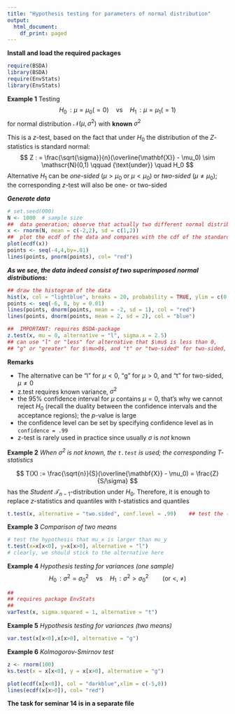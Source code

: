 ```yaml
---
title: "Hypothesis testing for parameters of normal distribution"
output:
  html_document:
    df_print: paged
---
```


**Install and load the required packages**

```r
require(BSDA)
library(BSDA)
require(EnvStats)   
library(EnvStats)
```


**Example 1** Testing
$$
  H_0\,: \mu = \mu_0 (=0) \quad \textrm{vs} \quad H_1\,: \mu = \mu_1 (= 1)
$$
for normal distribution $\mathscr{N}(\mu,\sigma^2)$ with **known** $\sigma^2$  

This is a $z$-test, based on the fact that under $H_0$ the distribution of the $Z$-statistics is standard normal:
$$
    Z : = \frac{\sqrt{\sigma}}{n}(\overline{\mathbf{X}} - \mu_0) \sim \mathscr{N}(0,1) \qquad {\text{under}} \quad H_0
$$
Alternative $H_1$ can be *one-sided* ($\mu>\mu_0$ or $\mu < \mu_0$) or *two-sided* ($\mu \ne \mu_0$); the corresponding $z$-test will also be one- or two-sided


***Generate data***
```r
# set.seed(000)
N <- 1000  # sample size
##  data generation; observe that actually two different normal distribution are mixed up
x <- rnorm(N, mean = c(-2,2), sd = c(1,2))
##  plot the ecdf of the data and compares with the cdf of the standard normal distribution 
plot(ecdf(x))
points <- seq(-4,4,by=.01)
lines(points, pnorm(points), col= "red")
``` 

***As we see, the data indeed consist of two superimposed normal distributions:***

```r
## draw the histogram of the data
hist(x, col = "lightblue", breaks = 20, probability = TRUE, ylim = c(0,0.4))
points <- seq(-6, 8, by = 0.01)
lines(points, dnorm(points, mean = -2, sd = 1), col = "red")
lines(points, dnorm(points, mean = 2, sd = 2), col = "blue")
```


```r
##  IMPORTANT: requires BSDA-package
z.test(x, mu = 0, alternative = "l", sigma.x = 2.5)
## can use "l" or "less" for alternative that $\mu$ is less than 0, 
## "g" or "greater" for $\mu>0$, and "t" or "two-sided" for two-sided, $\mu \ne 0$
```

**Remarks**  

- The alternative can be "l" for $\mu<0$, "g" for $\mu>0$, and "t" for two-sided, $\mu \ne0$  
- z.test requires known variance, $\sigma^2$  
- the 95% confidence interval for $\mu$ contains $\mu=0$, that's why we cannot reject $H_0$ (recall the duality between the confidence intervals and the acceptance regions); the $p$-value is large  
- the confidence level can be set by specifying confidence level as in `confidence = .99`
- z-test is rarely used in practice since usually $\sigma$ is *not* known 

**Example 2** _When $\sigma^2$ is not known, the `t.test` is used; the corresponding $T$-statistics_

$$
  T(X) := \frac{\sqrt{n}}{S}(\overline{\mathbf{X}} - \mu_0) = \frac{Z}{S/\sigma}
$$
has the *Student* $\mathscr{T}_{n-1}$-distribution under $H_0$. Therefore, it is enough to replace $z$-statistics and quantiles with $t$-statistics and quantiles

```r
t.test(x, alternative = "two.sided", conf.level = .99)    ## test the (default) H_0: mu = 0 vs H_1: mu \ne 0
```

**Example 3** _Comparison of two means_

```r
# test the hypothesis that mu_x is larger than mu_y
t.test(x=x[x<0], y=x[x>0], alternative = "l")
# clearly, we should stick to the alternative here
```


**Example 4** _Hypothesis testing for variances (one sample)_
$$
  H_0\,: \sigma^2 = \sigma^2_0 \quad \textrm{vs} \quad H_1\,: \sigma^2 > \sigma^2_0 \qquad  (\textrm{or}\  <,\ \ne)
$$

```r
## 
## requires package EnvStats
##
varTest(x, sigma.squared = 1, alternative = "t")
```

**Example 5** _Hypothesis testing for variances (two means)_ 

```r
var.test(x[x<0],x[x>0], alternative = "g")
```
**Example 6** _Kolmogorov-Smirnov test_ 


```r
z <- rnorm(100)
ks.test(x = x[x<0], y = x[x>0], alternative = "g")
```



```r
plot(ecdf(x[x<0]), col = "darkblue",xlim = c(-5,8))
lines(ecdf(x[x>0]), col= "red")
```


**The task for seminar 14 is in a separate file** 

